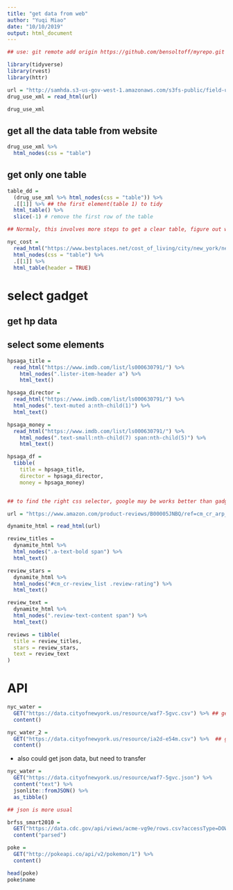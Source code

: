 ```yaml
---
title: "get data from web"
author: "Yuqi Miao"
date: "10/10/2019"
output: html_document
---
```



```r
## use: git remote add origin https://github.com/bensoltoff/myrepo.git to connect to github link

library(tidyverse)
library(rvest)
library(httr)
```

```r
url = "http://samhda.s3-us-gov-west-1.amazonaws.com/s3fs-public/field-uploads/2k15StateFiles/NSDUHsaeShortTermCHG2015.htm"
drug_use_xml = read_html(url)

drug_use_xml
```

## get all the data table from website
```r
drug_use_xml %>%
  html_nodes(css = "table") 
```

## get only one table

```r
table_dd =
  (drug_use_xml %>% html_nodes(css = "table")) %>% 
  .[[1]] %>% ## the first element(table 1) to tidy
  html_table() %>% 
  slice(-1) # remove the first row of the table

## Normaly, this involves more steps to get a clear table, figure out what to remove
```

```r
nyc_cost = 
  read_html("https://www.bestplaces.net/cost_of_living/city/new_york/new_york") %>%
  html_nodes(css = "table") %>%
  .[[1]] %>%
  html_table(header = TRUE)
```

# select gadget

## get hp data


## select some elements
```r
hpsaga_title = 
  read_html("https://www.imdb.com/list/ls000630791/") %>% 
    html_nodes(".lister-item-header a") %>% 
    html_text()

hpsaga_director = 
  read_html("https://www.imdb.com/list/ls000630791/") %>% 
  html_nodes(".text-muted a:nth-child(1)") %>% 
  html_text()

hpsaga_money = 
  read_html("https://www.imdb.com/list/ls000630791/") %>% 
    html_nodes(".text-small:nth-child(7) span:nth-child(5)") %>% 
    html_text()

hpsaga_df = 
  tibble(
    title = hpsaga_title,
    director = hpsaga_director,
    money = hpsaga_money)


## to find the right css selector, google may be works better than gadget
```

```r
url = "https://www.amazon.com/product-reviews/B00005JNBQ/ref=cm_cr_arp_d_viewopt_rvwer?ie=UTF8&reviewerType=avp_only_reviews&sortBy=recent&pageNumber=1"

dynamite_html = read_html(url)

review_titles = 
  dynamite_html %>%
  html_nodes(".a-text-bold span") %>%
  html_text()

review_stars = 
  dynamite_html %>%
  html_nodes("#cm_cr-review_list .review-rating") %>%
  html_text()

review_text = 
  dynamite_html %>%
  html_nodes(".review-text-content span") %>%
  html_text()

reviews = tibble(
  title = review_titles,
  stars = review_stars,
  text = review_text
)

```

# API

```r
nyc_water = 
  GET("https://data.cityofnewyork.us/resource/waf7-5gvc.csv") %>% ## get link from class copied
  content()

nyc_water_2 = 
  GET("https://data.cityofnewyork.us/resource/ia2d-e54m.csv") %>%  ## get link from API copied
  content()

```


* also could get json data, but need to transfer

```r
nyc_water = 
  GET("https://data.cityofnewyork.us/resource/waf7-5gvc.json") %>% 
  content("text") %>%
  jsonlite::fromJSON() %>%
  as_tibble()

## json is more usual
```

```r

brfss_smart2010 = 
  GET("https://data.cdc.gov/api/views/acme-vg9e/rows.csv?accessType=DOWNLOAD") %>% 
  content("parsed")

```

```r
poke = 
  GET("http://pokeapi.co/api/v2/pokemon/1") %>%
  content()

head(poke)
poke$name

```




